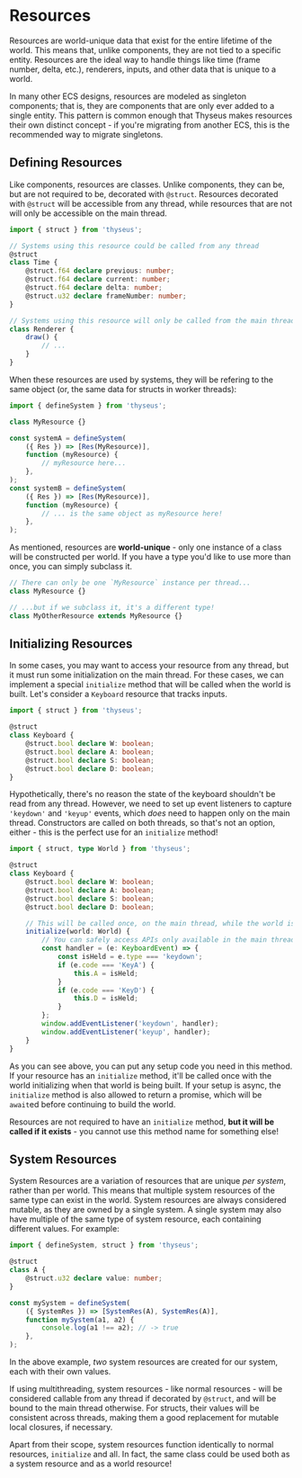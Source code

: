 # Resources

Resources are world-unique data that exist for the entire lifetime of the world.
This means that, unlike components, they are not tied to a specific entity.
Resources are the ideal way to handle things like time (frame number, delta,
etc.), renderers, inputs, and other data that is unique to a world.

In many other ECS designs, resources are modeled as singleton components; that
is, they are components that are only ever added to a single entity. This
pattern is common enough that Thyseus makes resources their own distinct
concept - if you're migrating from another ECS, this is the recommended way to
migrate singletons.

## Defining Resources

Like components, resources are classes. Unlike components, they can be, but are
not required to be, decorated with `@struct`. Resources decorated with `@struct`
will be accessible from any thread, while resources that are not will only be
accessible on the main thread.

```ts
import { struct } from 'thyseus';

// Systems using this resource could be called from any thread
@struct
class Time {
	@struct.f64 declare previous: number;
	@struct.f64 declare current: number;
	@struct.f64 declare delta: number;
	@struct.u32 declare frameNumber: number;
}

// Systems using this resource will only be called from the main thread
class Renderer {
	draw() {
		// ...
	}
}
```

When these resources are used by systems, they will be refering to the same
object (or, the same data for structs in worker threads):

```ts
import { defineSystem } from 'thyseus';

class MyResource {}

const systemA = defineSystem(
	({ Res }) => [Res(MyResource)],
	function (myResource) {
		// myResource here...
	},
);
const systemB = defineSystem(
	({ Res }) => [Res(MyResource)],
	function (myResource) {
		// ... is the same object as myResource here!
	},
);
```

As mentioned, resources are **world-unique** - only one instance of a class will
be constructed per world. If you have a type you'd like to use more than once,
you can simply subclass it.

```ts
// There can only be one `MyResource` instance per thread...
class MyResource {}

// ...but if we subclass it, it's a different type!
class MyOtherResource extends MyResource {}
```

## Initializing Resources

In some cases, you may want to access your resource from any thread, but it must
run some initialization on the main thread. For these cases, we can implement a
special `initialize` method that will be called when the world is built. Let's
consider a `Keyboard` resource that tracks inputs.

```ts
import { struct } from 'thyseus';

@struct
class Keyboard {
	@struct.bool declare W: boolean;
	@struct.bool declare A: boolean;
	@struct.bool declare S: boolean;
	@struct.bool declare D: boolean;
}
```

Hypothetically, there's no reason the state of the keyboard shouldn't be read
from any thread. However, we need to set up event listeners to capture
`'keydown'` and `'keyup'` events, which _does_ need to happen only on the main
thread. Constructors are called on both threads, so that's not an option,
either - this is the perfect use for an `initialize` method!

```ts
import { struct, type World } from 'thyseus';

@struct
class Keyboard {
	@struct.bool declare W: boolean;
	@struct.bool declare A: boolean;
	@struct.bool declare S: boolean;
	@struct.bool declare D: boolean;

	// This will be called once, on the main thread, while the world is being built.
	initialize(world: World) {
		// You can safely access APIs only available in the main thread here.
		const handler = (e: KeyboardEvent) => {
			const isHeld = e.type === 'keydown';
			if (e.code === 'KeyA') {
				this.A = isHeld;
			}
			if (e.code === 'KeyD') {
				this.D = isHeld;
			}
		};
		window.addEventListener('keydown', handler);
		window.addEventListener('keyup', handler);
	}
}
```

As you can see above, you can put any setup code you need in this method. If
your resource has an `initialize` method, it'll be called once with the world
initializing when that world is being built. If your setup is async, the
`initialize` method is also allowed to return a promise, which will be `await`ed
before continuing to build the world.

Resources are not required to have an `initialize` method, **but it will be
called if it exists** - you cannot use this method name for something else!

## System Resources

System Resources are a variation of resources that are unique _per system_,
rather than per world. This means that multiple system resources of the same
type can exist in the world. System resources are always considered mutable, as
they are owned by a single system. A single system may also have multiple of the
same type of system resource, each containing different values. For example:

```ts
import { defineSystem, struct } from 'thyseus';

@struct
class A {
	@struct.u32 declare value: number;
}

const mySystem = defineSystem(
	({ SystemRes }) => [SystemRes(A), SystemRes(A)],
	function mySystem(a1, a2) {
		console.log(a1 !== a2); // -> true
	},
);
```

In the above example, _two_ system resources are created for our system, each
with their own values.

If using multithreading, system resources - like normal resources - will be
considered callable from any thread if decorated by `@struct`, and will be bound
to the main thread otherwise. For structs, their values will be consistent
across threads, making them a good replacement for mutable local closures, if
necessary.

Apart from their scope, system resources function identically to normal
resources, `initialize` and all. In fact, the same class could be used both as a
system resource and as a world resource!

